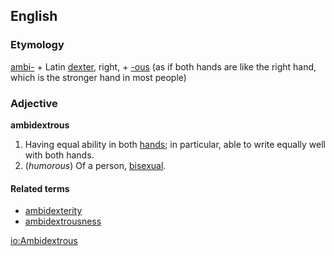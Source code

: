 ==English==
===Etymology===
[[ambi-]] + Latin [[dexter]], right, + [[-ous]] (as if both hands are like the right hand, which is the stronger hand in most people)

===Adjective===
'''ambidextrous'''

#Having equal ability in both [[hand]]s; in particular, able to write equally well with both hands.
#(''humorous'') Of a person, [[bisexual]].

====Related terms====
*[[ambidexterity]]
*[[ambidextrousness]]

[[io:Ambidextrous]]